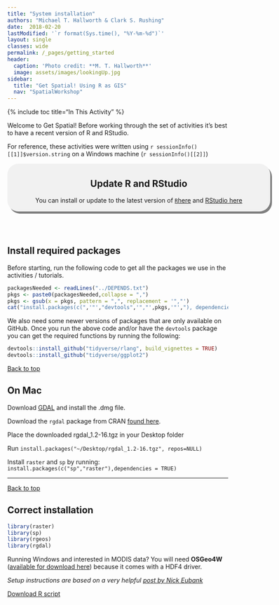 ```yaml
---
title: "System installation"
authors: "Michael T. Hallworth & Clark S. Rushing"
date:  2018-02-20
lastModified: '`r format(Sys.time(), "%Y-%m-%d")`'
layout: single
classes: wide
permalink: /_pages/getting_started
header:
  caption: 'Photo credit: **M. T. Hallworth**'
  image: assets/images/lookingUp.jpg
sidebar:
  title: "Get Spatial! Using R as GIS"
  nav: "SpatialWorkshop"
---
```

<a name="TOP"></a>
{% include toc title="In This Activity" %}

Welcome to Get Spatial! Before working through the set of activities it's best to have a recent version of R and RStudio. 

For reference, these activities were written using `r sessionInfo()[[1]]$version.string` on a Windows machine (`r sessionInfo()[[2]]`)

<div style="background-color:rgba(0, 0, 0, 0.0470588); border-radius: 25px; text-align:center; vertical-align: middle; padding:3px 0; width: 600px; margin: auto; box-shadow: 4px 5px gray;">
<h2>Update R and RStudio</h2>
You can install or update to the latest version of <a href="https://cloud.r-project.org/"><code>R</code>here</a> and <a href="https://www.rstudio.com/products/rstudio/download/">RStudio here</a>
</div>
<br>
<br>
<a name="install.packages"></a>

## Install required packages 
Before starting, run the following code to get all the packages we use in the activities / tutorials. 
```r
packagesNeeded <- readLines("../DEPENDS.txt")
pkgs <- paste0(packagesNeeded,collapse = ",")
pkgs <- gsub(x = pkgs, pattern = ",", replacement = '","')
cat("install.packages(c(",'"',"devtools",'","',pkgs,'"',"), dependencies = TRUE)",sep="")
```

We also need some newer versions of packages that are only available on GitHub. Once you run the above code and/or have the <code>devtools</code> package you can get the required functions by running the following:
```r
devtools::install_github("tidyverse/rlang", build_vignettes = TRUE)
devtools::install_github("tidyverse/ggplot2")
```

<a href="#TOP">Back to top</a>

## On Mac 
Download [GDAL](https://trac.osgeo.org/gdal/wiki/DownloadingGdalBinaries) and install the .dmg file. 

Download the `rgdal` package from CRAN [found here](https://cran.r-project.org/web/packages/rgdal/index.html).

Place the downloaded rgdal_1.2-16.tgz in your Desktop folder

Run `install.packages("~/Desktop/rgdal_1.2-16.tgz", repos=NULL)`

Install `raster` and `sp` by running: `install.packages(c("sp","raster"),dependencies = TRUE)`
<br>
<hr>

<a href="#TOP">Back to top</a>

## Correct installation
```r
library(raster)
library(sp)
library(rgeos)
library(rgdal)
```

Running Windows and interested in MODIS data? You will need <strong>OSGeo4W</strong> ([available for download here](https://trac.osgeo.org/osgeo4w/)) because it comes with a HDF4 driver.


*Setup instructions are based on a very helpful [post by Nick Eubank](http://www.nickeubank.com/wp-content/uploads/2015/10/RGIS1_SpatialDataTypes_part0_setup.html)*

<a href="https://raw.githubusercontent.com/mhallwor/mhallwor.github.io/develop/Rscripts/getting_started.R" target="_blank" class="btn btn--info">Download R script</a>